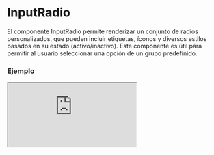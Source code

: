 
# InputRadio

El componente InputRadio permite renderizar un conjunto de radios personalizados, que pueden incluir etiquetas, íconos y diversos estilos basados en su estado (activo/inactivo). Este componente es útil para permitir al usuario seleccionar una opción de un grupo predefinido.

### Ejemplo

<Iframe minHeightIframe="30dvh" src="https://fenextjs-component-storybook.vercel.app/iframe.html?args=&id=input-inputradio--index&viewMode=story" />

### Importacion

Para importar el componente InputRadio, se puede hacer desde fenextjs

```tsx copy
import { InputRadio } from "fenextjs";
```

### Parametros

| Parametro | Tipo | Requerido | Default | Descripcion |
| --------- | ---- | --------- | ------- | ----------- |
| items | InputRadioItemProps\<T\>[] | no | [] | Lista de elementos del radio. Cada elemento contiene un id, etiqueta y datos opcionales. |
| labelPosition | 'right' \| 'left' | no | 'right' | Posición de la etiqueta en relación con el radio (a la derecha o izquierda). |
| name | string | no | '' | El atributo 'name' del elemento radio. Útil para agrupar radios con el mismo nombre. |
| onChange | (e: InputRadioItemProps\<T\>) =\> void | no | (e) =\> env_log(e, \{ name: 'input radio onchange' \}) | Función que se ejecuta al cambiar el estado del radio. Recibe el elemento seleccionado como parámetro. |
| defaultValue | InputRadioItemProps\<T\> | no | undefined | Valor por defecto del radio al renderizarlo por primera vez. |
| value | InputRadioItemProps\<T\> | no | undefined | El valor actual del radio. Controla qué elemento está seleccionado. |
| disabled | boolean | no | false | Indica si el grupo de radios está deshabilitado, evitando que los usuarios seleccionen una opción. |
| classNameContent | string | no | '' | Clase CSS para personalizar el contenedor general del radio. |
| classNameLabel | string | no | '' | Clase CSS para la etiqueta del radio. |
| classNameLabelActive | string | no | '' | Clase CSS para la etiqueta cuando el radio está activo. |
| classNameLabelInactive | string | no | '' | Clase CSS para la etiqueta cuando el radio está inactivo. |
| classNameText | string | no | '' | Clase CSS para el texto junto al radio. |
| classNameContentRadio | string | no | '' | Clase CSS para el contenedor del radio. |
| classNameContentRadioActive | string | no | '' | Clase CSS para el contenedor del radio cuando está activo. |
| classNameContentRadioInactive | string | no | '' | Clase CSS para el contenedor del radio cuando está inactivo. |
| classNameRadio | string | no | '' | Clase CSS para el elemento input radio. |
| classNameRadioActive | string | no | '' | Clase CSS para el elemento input radio cuando está activo. |
| classNameRadioInactive | string | no | '' | Clase CSS para el elemento input radio cuando está inactivo. |
| icon | ReactNode | no | \<Check /\> | Icono que se muestra junto al radio cuando está activo. |

### Storybook

Para ver el storybook del componente lo puede hacer con este [link](https://fenextjs-component-storybook.vercel.app/?path=/story/input-inputradio--index)

### Usos

- Básico

```tsx copy
<InputRadio items={[{ id: '1', label: 'Opción 1' }, { id: '2', label: 'Opción 2' }]} />
```

- Radio con icono

```tsx copy
<InputRadio items={[{ id: '1', label: 'Opción 1' }, { id: '2', label: 'Opción 2' }]} icon={<Check />} />
```

- Radio deshabilitado

```tsx copy
<InputRadio items={[{ id: '1', label: 'Opción 1' }]} disabled={true} />
```

- Radio con onChange

```tsx copy
<InputRadio items={[{ id: '1', label: 'Opción 1' }]} onChange={(item) => console.log(item)} />
```

